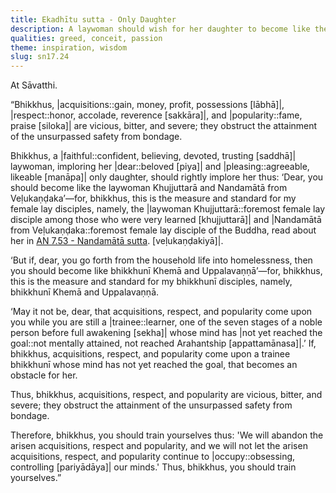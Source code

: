 ```yaml
---
title: Ekadhītu sutta - Only Daughter
description: A laywoman should wish for her daughter to become like the foremost female lay disciples Khujjuttarā and Nandamātā, and if she goes forth, may acquisitions, respect, and popularity not come upon her while she is still a trainee.
qualities: greed, conceit, passion
theme: inspiration, wisdom
slug: sn17.24
---
```


At Sāvatthi.

“Bhikkhus, |acquisitions::gain, money, profit, possessions [lābhā]|, |respect::honor, accolade, reverence [sakkāra]|, and |popularity::fame, praise [siloka]| are vicious, bitter, and severe; they obstruct the attainment of the unsurpassed safety from bondage.

Bhikkhus, a |faithful::confident, believing, devoted, trusting [saddhā]| laywoman, imploring her |dear::beloved [piya]| and |pleasing::agreeable, likeable [manāpa]| only daughter, should rightly implore her thus: ‘Dear, you should become like the laywoman Khujjuttarā and Nandamātā from Veḷukaṇḍaka’—for, bhikkhus, this is the measure and standard for my female lay disciples, namely, the |laywoman Khujjuttarā::foremost female lay disciple among those who were very learned [khujjuttarā]| and |Nandamātā from Veḷukaṇḍaka::foremost female lay disciple of the Buddha, read about her in [AN 7.53 - Nandamātā sutta](/an7.53). [veḷukaṇḍakiyā]|.

‘But if, dear, you go forth from the household life into homelessness, then you should become like bhikkhunī Khemā and Uppalavaṇṇā’—for, bhikkhus, this is the measure and standard for my bhikkhunī disciples, namely, bhikkhunī Khemā and Uppalavaṇṇā.

‘May it not be, dear, that acquisitions, respect, and popularity come upon you while you are still a |trainee::learner, one of the seven stages of a noble person before full awakening [sekha]| whose mind has |not yet reached the goal::not mentally attained, not reached Arahantship [appattamānasa]|.’ If, bhikkhus, acquisitions, respect, and popularity come upon a trainee bhikkhunī whose mind has not yet reached the goal, that becomes an obstacle for her.

Thus, bhikkhus, acquisitions, respect, and popularity are vicious, bitter, and severe; they obstruct the attainment of the unsurpassed safety from bondage.

Therefore, bhikkhus, you should train yourselves thus: 'We will abandon the arisen acquisitions, respect and popularity, and we will not let the arisen acquisitions, respect, and popularity continue to |occupy::obsessing, controlling [pariyādāya]| our minds.' Thus, bhikkhus, you should train yourselves.”
